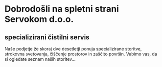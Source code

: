 # Dobrodošli na spletni strani Servokom d.o.o.

## specializirani čistilni servis

Naše podjetje že skoraj dve desetletji ponuja specializirane storitve, strokovna svetovanja, čiščenje prostorov in zaščito površin. Vabimo vas, da si ogledate seznam naših storitev...
